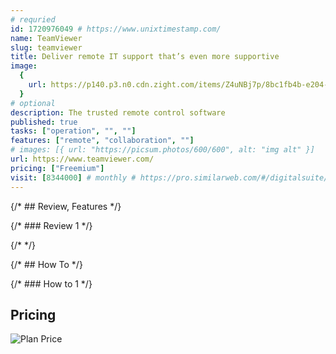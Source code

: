 ```yaml
---
# requried
id: 1720976049 # https://www.unixtimestamp.com/
name: TeamViewer
slug: teamviewer
title: Deliver remote IT support that’s even more supportive
image:
  {
    url: https://p140.p3.n0.cdn.zight.com/items/Z4uNBj7p/8bc1fb4b-e204-48eb-8904-41c379b9a3c7.jpg,
  }
# optional
description: The trusted remote control software
published: true
tasks: ["operation", "", ""]
features: ["remote", "collaboration", ""]
# images: [{ url: "https://picsum.photos/600/600", alt: "img alt" }]
url: https://www.teamviewer.com/
pricing: ["Freemium"]
visit: [8344000] # monthly # https://pro.similarweb.com/#/digitalsuite/websiteanalysis/home
---
```


{/* ## Review, Features */}

{/* ### Review 1 */}

{/* <DetailYoutube videoId="" startTime={0} /> */}

{/* ## How To */}

{/* ### How to 1 */}

## Pricing

<Img
  src="https://p140.p3.n0.cdn.zight.com/items/ApumW9Xn/76d9ff3c-ebe0-4a59-a3a1-ca26d3332cab.jpg"
  alt="Plan Price"
/>
